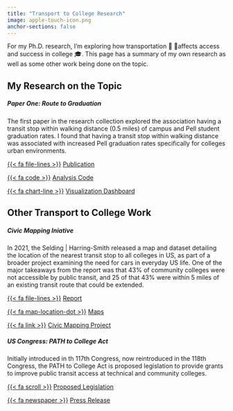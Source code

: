 ```yaml
---
title: "Transport to College Research"
image: apple-touch-icon.png
anchor-sections: false
---
```


For my Ph.D. research, I'm exploring how transportation 🚌 🚏affects access and success in college 🎓. This page has a summary of my own research as well as some other work being done on the topic.

## My Research on the Topic

##### Paper One: Route to Graduation

The first paper in the research collection explored the association having a transit stop within walking distance (0.5 miles) of campus and Pell student graduation rates. I found that having a transit stop within walking distance was associated with increased Pell graduation rates specifically for colleges urban environments.

[{{< fa file-lines >}}](https://doi.org/10.1177/15210251231156421)
[Publication](https://doi.org/10.1177/15210251231156421) 

[{{< fa code >}}](https://github.com/ttalVlatt/Route-to-Graduation)
[Analysis Code](https://github.com/ttalVlatt/Route-to-Graduation)

[{{< fa chart-line >}}](https://ttalvlatt.shinyapps.io/rtg-dashboard/)
[Visualization Dashboard](https://ttalvlatt.shinyapps.io/rtg-dashboard/)

## Other Transport to College Work

##### Civic Mapping Iniative

In 2021, the Selding | Harring-Smith released a map and dataset detailing the location of the nearest transit stop to all colleges in US, as part of a broader project examining the need for cars in everyday US life. One of the major takeaways from the report was that 43% of community colleges were not accessible by public transit, and 25 of that 43% were within 5 miles of an existing transit route that could be extended.

[{{< fa file-lines >}}](https://www.civicmaps.org/s/shsf-transit-guide-FINAL-2022-v2.pdf)
[Report](https://www.civicmaps.org/s/shsf-transit-guide-FINAL-2022-v2.pdf)

[{{< fa map-location-dot >}}](https://www.civicmaps.org/community-technical-college-transit-map)
[Maps](https://www.civicmaps.org/community-technical-college-transit-map)

[{{< fa link >}}](https://www.civicmaps.org)
[Civic Mapping Project](https://www.civicmaps.org)


##### US Congress: PATH to College Act

Initially introduced in th 117th Congress, now reintroduced in the 118th Congress, the PATH to College Act is proposed legislation to provide grants to improve public transit access at technical and community colleges.

[{{< fa scroll >}}](https://www.congress.gov/bill/118th-congress/house-bill/3411)
[Proposed Legislation](https://www.congress.gov/bill/118th-congress/house-bill/3411)

[{{< fa newspaper >}}](https://fitzpatrick.house.gov/2023/5/fitzpatrick-introduces-bipartisan-path-to-college-act)
[Press Release](https://fitzpatrick.house.gov/2023/5/fitzpatrick-introduces-bipartisan-path-to-college-act)

